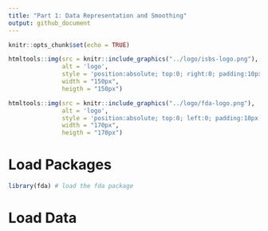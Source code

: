 ```yaml
---
title: "Part 1: Data Representation and Smoothing"
output: github_document
---
```


```r
knitr::opts_chunk$set(echo = TRUE)
```

```r
htmltools::img(src = knitr::include_graphics("../logo/isbs-logo.png"), 
               alt = 'logo', 
               style = 'position:absolute; top:0; right:0; padding:10px;',
               width = "150px",
               heigth = "150px")
```

```r
htmltools::img(src = knitr::include_graphics("../logo/fda-logo.png"), 
               alt = 'logo', 
               style = 'position:absolute; top:0; left:0; padding:10px;',
               width = "170px",
               heigth = "170px")
```

# Load Packages

```r
library(fda) # load the fda package
```

# Load Data

```r

```


